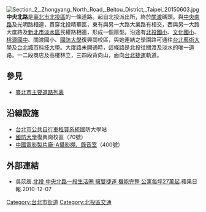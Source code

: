 [[File:Section_2,_Zhongyang_North_Road,_Beitou_District,_Taipei_20150603.jpg|thumb]]
'''中央北路'''是[[臺北市|臺北市]][[北投區|北投區]]的一條道路。起自北投派出所，終於[[關渡|關渡]]碼頭。與[[中央南路|中央南路]]及光明路相連，貫穿北投精華區，東有與另一大路大業路有相交，西與另一大路大度路及[[新北市|新北市]][[淡水區|淡水區]]民權路相連，形成一個扇型。沿途有[[臺北市北投區北投國民小學|北投國小]]、[[臺北市北投區文化國民小學|文化國小]]、[[臺北市北投區桃源國民中學|桃源國中]]、關渡國小、[[國防大學_(中華民國)|國防大學]]復興崗校區，與她連結之學園路可通往[[台北藝術大學|台北藝術大學]]及[[台北城市科技大學|台北城市科技大學]]。大度路未開通時，這條路是北投往關渡及淡水的唯一道路。一二段商店及高樓林立，三四段背向山，面向[[台北捷運|台北捷運]]軌道。

== 參見 ==
* [[臺北市主要道路列表|臺北市主要道路列表]]

== 沿線設施 ==
* [[台北市公共自行車租賃系統|台北市公共自行車租賃系統]]國防大學站
* [[國防大學_(中華民國)|國防大學]]復興崗校區（70號）
* [[中國電影製片廠|中國電影製片廠-A攝影棚、錄音室]]（400號）

== 外部連結 ==
* 吳苡辰.[https://tw.finance.appledaily.com/daily/20101207/33017903/ 北投 中央北路一段生活圈 擁雙捷運 機能完整 公寓每坪27萬起].蘋果日報.2010-12-07

{{臺北市重要道路}}
{{DEFAULTSORT:Zhongyang}}
[[Category:台北市街道|Category:台北市街道]]
[[Category:北投區交通|Category:北投區交通]]